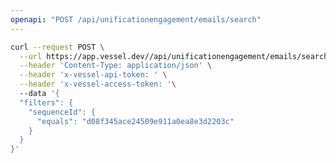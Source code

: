 ```yaml
---
openapi: "POST /api/unificationengagement/emails/search"
---
```


<RequestExample>

```bash Request
curl --request POST \
  --url https://app.vessel.dev//api/unificationengagement/emails/search \
  --header 'Content-Type: application/json' \
  --header 'x-vessel-api-token: ' \
  --header 'x-vessel-access-token: '\ 
  --data '{
  "filters": {
    "sequenceId": {
      "equals": "d08f345ace24509e911a0ea8e3d2203c"
    }
  }
}'
```

</RequestExample>


      